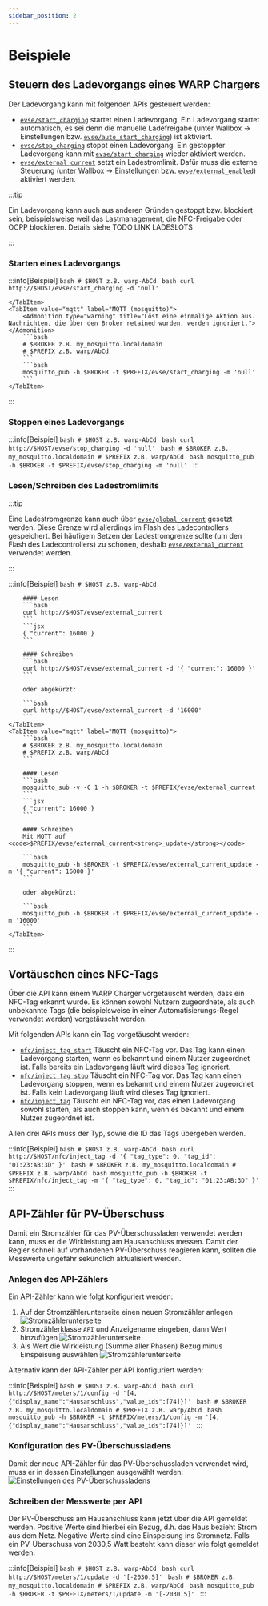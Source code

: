 ```yaml
---
sidebar_position: 2
---
```



# Beispiele

## Steuern des Ladevorgangs eines WARP Chargers

Der Ladevorgang kann mit folgenden APIs gesteuert werden:

- [`evse/start_charging`](api_referenz/evse#evse_start_charging) startet einen Ladevorgang. Ein Ladevorgang startet automatisch, es sei denn die manuelle Ladefreigabe (unter Wallbox -> Einstellungen bzw. [`evse/auto_start_charging`](api_referenz/evse#evse_auto_start_charging)) ist aktiviert.
- [`evse/stop_charging`](api_referenz/evse#evse_stop_charging) stoppt einen Ladevorgang. Ein gestoppter Ladevorgang kann mit [`evse/start_charging`](api_referenz/evse#evse_start_charging) wieder aktiviert werden.
- [`evse/external_current`](api_referenz/evse#evse_external_current) setzt ein Ladestromlimit. Dafür muss die externe Steuerung (unter Wallbox -> Einstellungen bzw. [`evse/external_enabled`](api_referenz/evse#evse_external_enabled))  aktiviert werden.

:::tip

Ein Ladevorgang kann auch aus anderen Gründen gestoppt bzw. blockiert sein, beispielsweise weil das Lastmanagement, die NFC-Freigabe oder OCPP blockieren. Details siehe TODO LINK LADESLOTS

:::


### Starten eines Ladevorgangs

:::info[Beispiel]
<Tabs groupId="exampleApiType" queryString>
    <TabItem value="http" label="HTTP (curl)">
        ```bash
        # $HOST z.B. warp-AbCd
        ```
        ```bash
        curl http://$HOST/evse/start_charging -d 'null'
        ```

    </TabItem>
    <TabItem value="mqtt" label="MQTT (mosquitto)">
        <Admonition type="warning" title="Löst eine einmalige Aktion aus. Nachrichten, die über den Broker retained wurden, werden ignoriert."></Admonition>
        ```bash
        # $BROKER z.B. my_mosquitto.localdomain
        # $PREFIX z.B. warp/AbCd
        ```
        ```bash
        mosquitto_pub -h $BROKER -t $PREFIX/evse/start_charging -m 'null'
        ```
    </TabItem>
</Tabs>
:::

### Stoppen eines Ladevorgangs

:::info[Beispiel]
<Tabs groupId="exampleApiType" queryString>
    <TabItem value="http" label="HTTP (curl)">
        ```bash
        # $HOST z.B. warp-AbCd
        ```
        ```bash
        curl http://$HOST/evse/stop_charging -d 'null'
        ```
    </TabItem>
    <TabItem value="mqtt" label="MQTT (mosquitto)">
        <Admonition type="warning" title="Löst eine einmalige Aktion aus. Nachrichten, die über den Broker retained wurden, werden ignoriert."></Admonition>
        ```bash
        # $BROKER z.B. my_mosquitto.localdomain
        # $PREFIX z.B. warp/AbCd
        ```
        ```bash
        mosquitto_pub -h $BROKER -t $PREFIX/evse/stop_charging -m 'null'
        ```
    </TabItem>
</Tabs>
:::

### Lesen/Schreiben des Ladestromlimits

:::tip

Eine Ladestromgrenze kann auch über [`evse/global_current`](api_referenz/evse#evse_global_current) gesetzt werden.
Diese Grenze wird allerdings im Flash des Ladecontrollers gespeichert.
Bei häufigem Setzen der Ladestromgrenze sollte (um den Flash des Ladecontrollers) zu schonen, deshalb [`evse/external_current`](api_referenz/evse#evse_external_current) verwendet werden.

:::

:::info[Beispiel]
<Tabs groupId="exampleApiType" queryString>
    <TabItem value="http" label="HTTP (curl)">
        ```bash
        # $HOST z.B. warp-AbCd
        ```

        #### Lesen
        ```bash
        curl http://$HOST/evse/external_current
        ```
        ```jsx
        { "current": 16000 }
        ```

        #### Schreiben
        ```bash
        curl http://$HOST/evse/external_current -d '{ "current": 16000 }'
        ```

        oder abgekürzt:

        ```bash
        curl http://$HOST/evse/external_current -d '16000'
        ```
    </TabItem>
    <TabItem value="mqtt" label="MQTT (mosquitto)">
        ```bash
        # $BROKER z.B. my_mosquitto.localdomain
        # $PREFIX z.B. warp/AbCd
        ```

        #### Lesen
        ```bash
        mosquitto_sub -v -C 1 -h $BROKER -t $PREFIX/evse/external_current
        ```
        ```jsx
        { "current": 16000 }
        ```

        #### Schreiben
        Mit MQTT auf <code>$PREFIX/evse/external_current<strong>_update</strong></code>

        ```bash
        mosquitto_pub -h $BROKER -t $PREFIX/evse/external_current_update -m '{ "current": 16000 }'
        ```

        oder abgekürzt:

        ```bash
        mosquitto_pub -h $BROKER -t $PREFIX/evse/external_current_update -m '16000'
        ```
    </TabItem>
</Tabs>
:::

## Vortäuschen eines NFC-Tags

Über die API kann einem WARP Charger vorgetäuscht werden, dass ein NFC-Tag erkannt wurde. Es können sowohl Nutzern zugeordnete, als auch unbekannte Tags (die beispielsweise in einer Automatisierungs-Regel verwendet werden) vorgetäuscht werden.

Mit folgenden APIs kann ein Tag vorgetäuscht werden:

- [`nfc/inject_tag_start`](api_referenz/nfc#nfc_inject_tag_start) Täuscht ein NFC-Tag vor. Das Tag kann einen Ladevorgang starten, wenn es bekannt und einem Nutzer zugeordnet ist. Falls bereits ein Ladevorgang läuft wird dieses Tag ignoriert.
- [`nfc/inject_tag_stop`](api_referenz/nfc#nfc_inject_tag_stop) Täuscht ein NFC-Tag vor. Das Tag kann einen Ladevorgang stoppen, wenn es bekannt und einem Nutzer zugeordnet ist. Falls kein Ladevorgang läuft wird dieses Tag ignoriert.
- [`nfc/inject_tag`](api_referenz/nfc#nfc_inject_tag) Täuscht ein NFC-Tag vor, das einen Ladevorgang sowohl starten, als auch stoppen kann, wenn es bekannt und einem Nutzer zugeordnet ist.

Allen drei APIs muss der Typ, sowie die ID das Tags übergeben werden.

:::info[Beispiel]
<Tabs groupId="exampleApiType" queryString>
    <TabItem value="http" label="HTTP (curl)">
        ```bash
        # $HOST z.B. warp-AbCd
        ```
        ```bash
        curl http://$HOST/nfc/inject_tag -d '{ "tag_type": 0, "tag_id": "01:23:AB:3D" }'
        ```
    </TabItem>
    <TabItem value="mqtt" label="MQTT (mosquitto)">
        <Admonition type="warning" title="Löst eine einmalige Aktion aus. Nachrichten, die über den Broker retained wurden, werden ignoriert."></Admonition>
        ```bash
        # $BROKER z.B. my_mosquitto.localdomain
        # $PREFIX z.B. warp/AbCd
        ```
        ```bash
        mosquitto_pub -h $BROKER -t $PREFIX/nfc/inject_tag -m '{ "tag_type": 0, "tag_id": "01:23:AB:3D" }'
        ```
    </TabItem>
</Tabs>
:::

## API-Zähler für PV-Überschuss

Damit ein Stromzähler für das PV-Überschussladen verwendet werden kann, muss er die Wirkleistung am Hausanschluss messen.
Damit der Regler schnell auf vorhandenen PV-Überschuss reagieren kann, sollten die Messwerte ungefähr sekündlich aktualisiert werden.

### Anlegen des API-Zählers

Ein API-Zähler kann wie folgt konfiguriert werden:

1. Auf der Stromzählerunterseite einen neuen Stromzähler anlegen
   ![Stromzählerunterseite](/img/mqtt/api_meter_1.png)
2. Stromzählerklasse `API` und Anzeigename eingeben, dann Wert hinzufügen
   ![Stromzählerunterseite](/img/mqtt/api_meter_2.png)
3. Als Wert die Wirkleistung (Summe aller Phasen) Bezug minus Einspeisung auswählen
   ![Stromzählerunterseite](/img/mqtt/api_meter_3.png)

Alternativ kann der API-Zähler per API konfiguriert werden:

:::info[Beispiel]
<Tabs groupId="exampleApiType" queryString>
    <TabItem value="http" label="HTTP (curl)">
        ```bash
        # $HOST z.B. warp-AbCd
        ```
        ```bash
        curl http://$HOST/meters/1/config -d '[4,{"display_name":"Hausanschluss","value_ids":[74]}]'
        ```
    </TabItem>
    <TabItem value="mqtt" label="MQTT (mosquitto)">
        ```bash
        # $BROKER z.B. my_mosquitto.localdomain
        # $PREFIX z.B. warp/AbCd
        ```
        ```bash
        mosquitto_pub -h $BROKER -t $PREFIX/meters/1/config -m '[4,{"display_name":"Hausanschluss","value_ids":[74]}]'
        ```
    </TabItem>
</Tabs>
:::

### Konfiguration des PV-Überschussladens

Damit der neue API-Zähler für das PV-Überschussladen verwendet wird, muss er in dessen Einstellungen ausgewählt werden:
![Einstellungen des PV-Überschussladens](/img/mqtt/api_meter_4.png)

### Schreiben der Messwerte per API

Der PV-Überschuss am Hausanschluss kann jetzt über die API gemeldet werden.
Positive Werte sind hierbei ein Bezug, d.h. das Haus bezieht Strom aus dem Netz.
Negative Werte sind eine Einspeisung ins Stromnetz.
Falls ein PV-Überschuss von 2030,5 Watt besteht kann dieser wie folgt gemeldet werden:

:::info[Beispiel]
<Tabs groupId="exampleApiType" queryString>
    <TabItem value="http" label="HTTP (curl)">
        ```bash
        # $HOST z.B. warp-AbCd
        ```
        ```bash
        curl http://$HOST/meters/1/update -d '[-2030.5]'
        ```
    </TabItem>
    <TabItem value="mqtt" label="MQTT (mosquitto)">
        ```bash
        # $BROKER z.B. my_mosquitto.localdomain
        # $PREFIX z.B. warp/AbCd
        ```
        ```bash
        mosquitto_pub -h $BROKER -t $PREFIX/meters/1/update -m '[-2030.5]'
        ```
    </TabItem>
</Tabs>
:::
